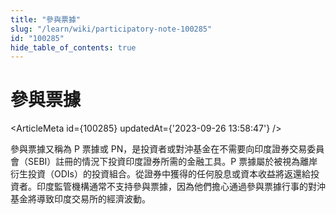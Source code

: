 ```yaml
---
title: "參與票據"
slug: "/learn/wiki/participatory-note-100285"
id: "100285"
hide_table_of_contents: true
---
```



# 參與票據

<ArticleMeta id={100285} updatedAt={'2023-09-26 13:58:47'} />
<div className='border-solid border-b border-t-0 my-4 border-[var(--ifm-color-gray-300)]' />

參與票據又稱為 P 票據或 PN，是投資者或對沖基金在不需要向印度證券交易委員會（SEBI）註冊的情況下投資印度證券所需的金融工具。P 票據屬於被視為離岸衍生投資（ODIs）的投資組合。從證券中獲得的任何股息或資本收益將返還給投資者。印度監管機構通常不支持參與票據，因為他們擔心通過參與票據行事的對沖基金將導致印度交易所的經濟波動。
